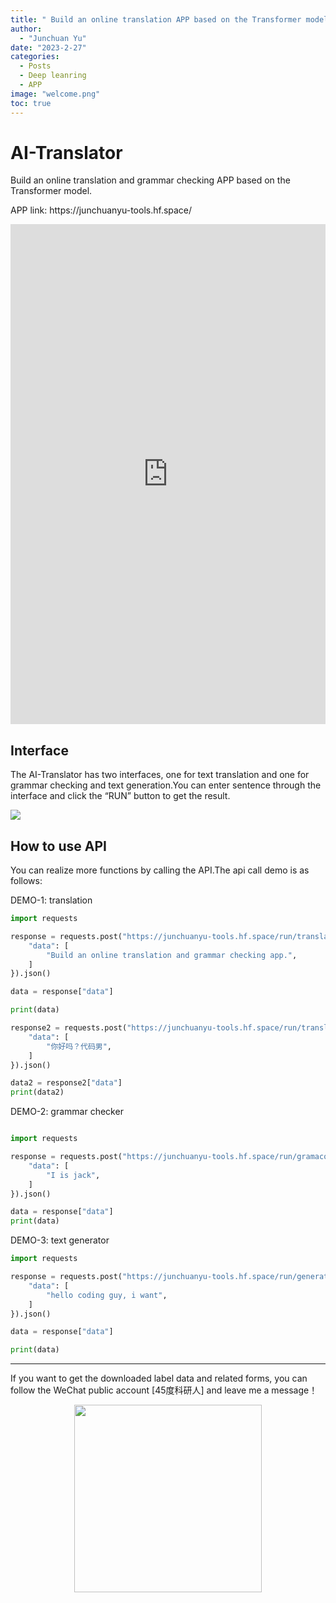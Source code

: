 ```yaml
---
title: " Build an online translation APP based on the Transformer model "
author: 
  - "Junchuan Yu"
date: "2023-2-27"
categories:
  - Posts
  - Deep leanring
  - APP
image: "welcome.png"
toc: true
---
```


# AI-Translator

Build an online translation and grammar checking APP based on the Transformer model.

APP link: https://junchuanyu-tools.hf.space/

<iframe
	src="https://junchuanyu-tools.hf.space"
	frameborder="0"
	width="100%"
	height="800"
></iframe>


## Interface

The AI-Translator has two interfaces, one for text translation and one for grammar checking and text generation.You can enter sentence through the interface and click the "RUN" button to get the result.

![](https://dunazo.oss-cn-beijing.aliyuncs.com/blog/DEMO.gif)


## How to use API

You can realize more functions by calling the API.The api call demo is as follows:

DEMO-1: translation

```python
import requests

response = requests.post("https://junchuanyu-tools.hf.space/run/translate_zh", json={
	"data": [
		"Build an online translation and grammar checking app.",
	]
}).json()

data = response["data"]

print(data)

response2 = requests.post("https://junchuanyu-tools.hf.space/run/translate_en", json={
	"data": [
		"你好吗？代码男",
	]
}).json()

data2 = response2["data"]
print(data2)

```

DEMO-2: grammar checker

```python

import requests

response = requests.post("https://junchuanyu-tools.hf.space/run/gramacorrect", json={
	"data": [
		"I is jack",
	]
}).json()

data = response["data"]
print(data)

```

DEMO-3: text generator

```python
import requests

response = requests.post("https://junchuanyu-tools.hf.space/run/generator", json={
	"data": [
		"hello coding guy, i want",
	]
}).json()

data = response["data"]

print(data)

```

----------------------------------------
If you want to get the downloaded label data and related forms, you can follow the WeChat public account [45度科研人] and leave me a message！

<span style="display: block; text-align: center; margin-left: auto; margin-right: auto;">
    <img src="https://dunazo.oss-cn-beijing.aliyuncs.com/blog/wechat-simple.png" width="300"  alt="">
</span>










